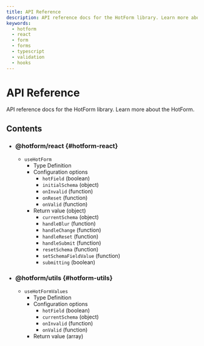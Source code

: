 ```yaml
---
title: API Reference
description: API reference docs for the HotForm library. Learn more about the HotForm.
keywords:
  - hotform
  - react
  - form
  - forms
  - typescript
  - validation
  - hooks
---
```


# API Reference

API reference docs for the HotForm library. Learn more about the HotForm.

## Contents

- ### @hotform/react \{#hotform-react\}
  - <GatsbyLink to="/api/react/useHotForm">`useHotForm`</GatsbyLink>
    - <GatsbyLink to="/api/react/useHotForm#type-definition">Type Definition</GatsbyLink>
    - Configuration options
      - <GatsbyLink to="/api/HotFormConfig#hotField">`hotField`</GatsbyLink> (boolean)
      - <GatsbyLink to="/api/HotFormConfig#initialSchema">`initialSchema`</GatsbyLink> (object)
      - <GatsbyLink to="/api/HotFormConfig#onInvalid">`onInvalid`</GatsbyLink> (function)
      - <GatsbyLink to="/api/HotFormConfig#onReset">`onReset`</GatsbyLink> (function)
      - <GatsbyLink to="/api/HotFormConfig#onValid">`onValid`</GatsbyLink> (function)
    - <GatsbyLink to="/api/react/useHotForm#return-value">Return value</GatsbyLink> (object)
      - <GatsbyLink to="/api/HotFormConfig#initialSchema">`currentSchema`</GatsbyLink> (object)
      - <GatsbyLink to="/api/react/useHotForm#handleBlur">`handleBlur`</GatsbyLink> (function)
      - <GatsbyLink to="/api/react/useHotForm#handleChange">`handleChange`</GatsbyLink> (function)
      - <GatsbyLink to="/api/react/useHotForm#handleReset">`handleReset`</GatsbyLink> (function)
      - <GatsbyLink to="/api/react/useHotForm#handleSubmit">`handleSubmit`</GatsbyLink> (function)
      - <GatsbyLink to="/api/react/useHotForm#resetSchema">`resetSchema`</GatsbyLink> (function)
      - <GatsbyLink to="/api/react/useHotForm#setSchemaFieldValue">`setSchemaFieldValue`</GatsbyLink> (function)
      - <GatsbyLink to="/api/react/useHotForm#submitting">`submitting`</GatsbyLink> (boolean)
- ### @hotform/utils \{#hotform-utils\}
  - <GatsbyLink to="/api/utils/useHotFormValues">`useHotFormValues`</GatsbyLink>
    - <GatsbyLink to="/api/utils/useHotFormValues#type-definition">Type Definition</GatsbyLink>
    - Configuration options
      - <GatsbyLink to="/api/HotFormConfig#hotField">`hotField`</GatsbyLink> (boolean)
      - <GatsbyLink to="/api/HotFormConfig#initialSchema">`currentSchema`</GatsbyLink> (object)
      - <GatsbyLink to="/api/HotFormConfig#onInvalid">`onInvalid`</GatsbyLink> (function)
      - <GatsbyLink to="/api/HotFormConfig#onValid">`onValid`</GatsbyLink> (function)
    - <GatsbyLink to="/api/utils/useHotFormValues#return-value">Return value</GatsbyLink> (array)
